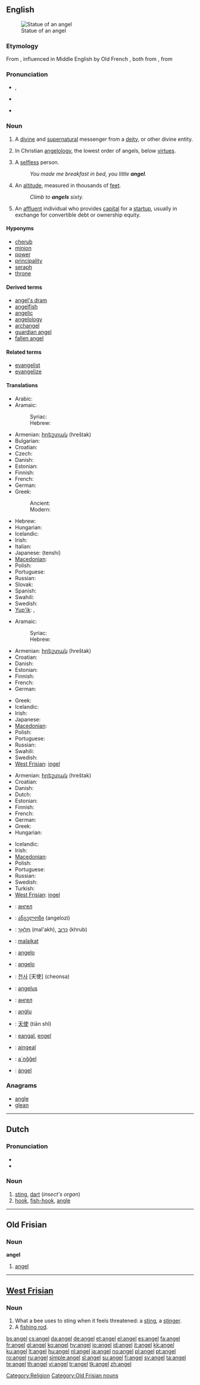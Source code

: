 {{also|Angel|ángel|Ángel|ängel}}
==English==
{{wikipedia}}
[[Image:Statue at Metairie Cemetery.jpg|thumb|right|Statue of an angel]]

===Etymology===
From {{etyl|ang|en}} {{term|engel|lang=ang}}, influenced in Middle English by Old French {{term|angele|lang=fro}}, both from {{LL.}} {{term|angelus|lang=la}}, from {{etyl|grc|en}} {{term|ἄγγελος||messenger|tr=angelos|lang=grc|sc=polytonic}}

===Pronunciation===
* {{enPR|ānʹjəl}}, {{IPA|/ˈeɪn.dʒəl/}}
* {{audio|en-uk-angel.ogg|Audio (UK)}}
* {{audio|en-us-angel.ogg|Audio (US)}}
*: {{rhymes|eɪndʒəl}}

===Noun===
{{en-noun}}

# A [[divine]] and [[supernatural]] messenger from a [[deity]], or other divine entity.
# {{context|biblical tradition}} In Christian [[angelology]], the lowest order of angels, below [[virtue]]s.
# A [[selfless]] person.
#: ''You made me breakfast in bed, you little '''angel'''.''
# {{context|military slang}} An [[altitude]], measured in thousands of [[feet]].
#: ''Climb to '''angels''' sixty.''
# An [[affluent]] individual who provides [[capital]] for a [[startup]], usually in exchange for convertible debt or ownership equity.

====Hyponyms====
<!-- Kinds of angels; see [[angelology]]. -->
* [[cherub]]
* [[minion]]
* [[power]]
* [[principality]]
* [[seraph]]
* [[throne]]

====Derived terms====
* [[angel's dram]]
* [[angelfish]]
* [[angelic]]
* [[angelology]]
* [[archangel]]
* [[guardian angel]]
* [[fallen angel]]

====Related terms====
* [[evangelist]]
* [[evangelize]]

====Translations====
{{trans-top|messenger from a deity}}
* Arabic: {{t|ar|ملاك|m|tr=malāk|sc=Arab}}
* Aramaic:
*: Syriac: {{tø|arc|ܡܠܐܟܐ|m||tr=mala’kā’|sc=Syrc}}
*: Hebrew: {{tø|arc|מלאכא|m||tr=mala’kā’|sc=Hebr|xs=Aramaic}}
* Armenian: [[հրեշտակ]] (hreštak)
* Bulgarian: {{t+|bg|ангел|m|tr=ángel|sc=Cyrl}}
* Croatian: {{t-|hr|anđeo|m}}
* Czech: {{t+|cs|anděl|m}}
* Danish: {{t+|da|engel|c}}
* Estonian: {{t-|et|ingel}}
* Finnish: {{t+|fi|enkeli}}
* French: {{t+|fr|ange|m}}
* German: {{t+|de|Engel|m}}
* Greek: 
*: Ancient: {{tø|grc|ἄγγελος|m|sc=polytonic|tr=angelos}}
*: Modern: {{t+|el|άγγελος|m|tr=ángelos|sc=Grek}}
{{trans-mid}}
* Hebrew: {{t+|he|מלאך|m|alt=מַלְאָךְ|tr=mal'ach|sc=Hebr}}
* Hungarian: {{t+|hu|angyal}}
* Icelandic: {{t+|is|engill|m}}
* Irish: {{t+|ga|aingeal|m|xs=Irish}}
* Italian: {{t+|it|angelo|m}}
* Japanese: {{t+|ja|天使|sc=Jpan}} (tenshi)
* [[Macedonian]]: {{t-|mk|ангел|m|tr=ángel|sc=Cyrl|xs=Macedonian}}
* Polish: {{t+|pl|anioł|m}}
* Portuguese: {{t+|pt|anjo|m}}
* Russian: {{t+|ru|ангел|m||tr=ángel|sc=Cyrl}}
* Slovak: {{t-|sk|anjel|m}}
* Spanish: {{t+|es|ángel|m}}
* Swahili: {{t|sw|malaika|xs=Swahili}}
* Swedish: {{t+|sv|ängel|c}}
* [[Yup'ik]]: {{tø|esu|an'gilaq}}, {{tø|esu|aankilaq}}
{{trans-bottom}}

{{trans-top|in Christian angelology, the lowest order of angels}}
* Aramaic:
*: Syriac: {{tø|arc|ܡܠܐܟܐ|m||tr=mala’kā’|sc=Syrc}}
*: Hebrew: {{tø|arc|מלאכא|m||tr=mala’kā’|sc=Hebr|xs=Aramaic}}
* Armenian: [[հրեշտակ]] (hreštak)
* Croatian: {{t-|hr|anđeo|m}}
* Danish: {{t+|da|engel|c}}
* Estonian: {{t-|et|ingel}}
* Finnish: {{t+|fi|enkeli}}
* French: {{t+|fr|ange|m}}
* German: {{t+|de|Engel|m}}
{{trans-mid}}
* Greek: {{t+|el|άγγελος|m|tr=ángelos|sc=Grek}}
* Icelandic: {{t+|is|engill|m}}
* Irish: {{t+|ga|aingeal|m|xs=Irish}}
* Japanese: {{t+|ja|天使||tr=tenshi|sc=Jpan}}
* [[Macedonian]]: {{t-|mk|ангел|m|tr=ángel|sc=Cyrl|xs=Macedonian}}
* Polish: {{t+|pl|anioł|m}}
* Portuguese: {{t+|pt|anjo|m}}
* Russian: {{t+|ru|ангел|m|tr=ángel|sc=Cyrl}}
* Swahili: {{t|sw|malaika|xs=Swahili}}
* Swedish: {{t+|sv|ängel|c}}
* [[West Frisian]]: [[ingel]]
{{trans-bottom}}

{{trans-top|selfless person}}
* Armenian: [[հրեշտակ]] (hreštak)
* Croatian: {{t-|hr|anđeo|m}}
* Danish: {{t+|da|engel|c}}
* Dutch: {{t+|nl|engel|m}}
* Estonian: {{t-|et|ingel}}
* Finnish: {{t+|fi|enkeli}}
* French: {{t+|fr|ange|m}}
* German: {{t+|de|Engel|m}}
* Greek: {{t+|el|άγγελος|m|tr=ángelos|sc=Grek}}
* Hungarian: {{t+|hu|angyal}}
{{trans-mid}}
* Icelandic: {{t+|is|engill|m}}
* Irish: {{t+|ga|aingeal|m|xs=Irish}}
* [[Macedonian]]: {{t-|mk|ангел|m|tr=ángel|sc=Cyrl|xs=Macedonian}}
* Polish: {{t+|pl|anioł|m}}
* Portuguese: {{t+|pt|anjo|m}}
* Russian: {{t+|ru|ангел|m||ángel|sc=Cyrl}}
* Swedish: {{t+|sv|ängel|c}}
* Turkish: {{t+|tr|melek}}
* [[West Frisian]]: [[ingel]]
{{trans-bottom}}

{{checktrans-top}}
* {{ttbc|Bulgarian}}: [[ангел]] {{m}}
* {{ttbc|Georgian}}: [[ანგელოზი]] (angelozi)
* {{ttbc|Hebrew}}: [[מלאך|מַלְאָךְ]] {{m}} (mal'akh), [[כרוב|כְּרוּב]] {{m}} (khrub)
* {{ttbc|Indonesian}}: [[malaikat]]
* {{ttbc|Interlingua}}: [[angelo]]
* {{ttbc|Italian}}: [[angelo]] {{m}}
{{trans-mid}}
* {{ttbc|Korean}}: [[천사]] [天使] (cheonsa)
* {{ttbc|Latin}}: [[angelus]] {{m}}
* {{ttbc|Macedonian}}: [[ангел]] {{m}}
* {{ttbc|Maltese}}: [[anġlu]] {{m}}
* {{ttbc|Mandarin Chinese}}: [[天使]] (tiān shǐ)
* {{ttbc|Northern Sami}}: [[eaŋgal]], [[eŋgel]]
* {{ttbc|Scottish Gaelic}}: [[aingeal]] {{m}}
* {{ttbc|Skolt Sami}}: [[a´ŋǧǧel]]
* {{ttbc|Spanish}}: [[ángel]] {{m}}
{{trans-bottom}}

===Anagrams===
* [[angle]]
* [[glean]]

[[Category:Religion]]

----

==Dutch==

===Pronunciation===
* {{audio|Nl-angel.ogg|audio}}
* {{IPA|/ˈaŋəl/|lang=nl}}

===Noun===
{{nl-noun|g=m|angels|angeltje}}

# [[sting]], [[dart]] (''insect's organ'')
# [[hook]], [[fish-hook]], [[angle]]

----

==Old Frisian==

===Noun===
'''angel'''

# [[#English|angel]]

[[Category:Old Frisian nouns]]

----

==[[West Frisian]]==

===Noun===
{{infl|fy|noun}}

# What a bee uses to sting when it feels threatened: a [[sting]], a [[stinger]].
# A [[fishing rod]].

[[bs:angel]]
[[cs:angel]]
[[da:angel]]
[[de:angel]]
[[et:angel]]
[[el:angel]]
[[es:angel]]
[[fa:angel]]
[[fr:angel]]
[[gl:angel]]
[[ko:angel]]
[[hy:angel]]
[[io:angel]]
[[id:angel]]
[[it:angel]]
[[kk:angel]]
[[ku:angel]]
[[lt:angel]]
[[hu:angel]]
[[nl:angel]]
[[ja:angel]]
[[no:angel]]
[[pl:angel]]
[[pt:angel]]
[[ro:angel]]
[[ru:angel]]
[[simple:angel]]
[[sl:angel]]
[[su:angel]]
[[fi:angel]]
[[sv:angel]]
[[ta:angel]]
[[te:angel]]
[[th:angel]]
[[vi:angel]]
[[tr:angel]]
[[tk:angel]]
[[zh:angel]]